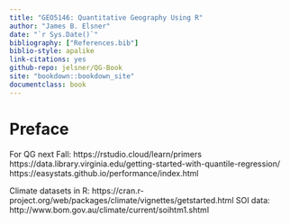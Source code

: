 ```yaml
---
title: "GEO5146: Quantitative Geography Using R"
author: "James B. Elsner"
date: "`r Sys.Date()`"
bibliography: ["References.bib"]
biblio-style: apalike
link-citations: yes
github-repo: jelsner/QG-Book
site: "bookdown::bookdown_site"
documentclass: book
---
```


# Preface {-}

For QG next Fall: 
https://rstudio.cloud/learn/primers
https://data.library.virginia.edu/getting-started-with-quantile-regression/
https://easystats.github.io/performance/index.html

Climate datasets in R: 
https://cran.r-project.org/web/packages/climate/vignettes/getstarted.html
SOI data: http://www.bom.gov.au/climate/current/soihtm1.shtml
